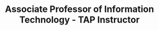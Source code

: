 ---
name: Dr. Cengiz Gunay
id: cengiz-gunay
affiliation: GGC
title: Associate Professor of Information Technology - TAP Instructor
email: cgunay@ggc.edu
phone: 678.951.9621
website: https://www.ggc.edu/directory/cengiz-gunay
linkedin: https://www.linkedin.com/in/cengiz-gunay-5010a89/
github: https://github.com/cengique
image: ./cgunay.jpeg
desc: 
projects: [foes, planimals]
---